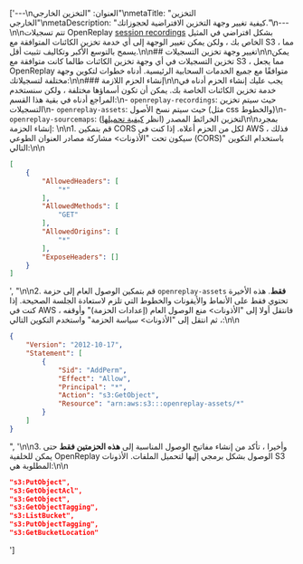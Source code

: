 ['---\nالعنوان: "التخزين الخارجي"\nmetaTitle: "التخزين الخارجي"\nmetaDescription: "كيفية تغيير وجهة التخزين الافتراضية لحجوزاتك."\n---\n\nتتم تسجيلات OpenReplay [session recordings](/configuration/cleanup-storage#recordingstorage) بشكل افتراضي في المثيل الخاص بك ، ولكن يمكن تغيير الوجهة إلى أي خدمة تخزين الكائنات المتوافقة مع S3 ، مما يسمح بالتوسع الأكبر وتكاليف تثبيت أقل.\n\n## تغيير وجهة تخزين التسجيلات\n\nيمكن تخزين التسجيلات في أي وجهة تخزين الكائنات طالما كانت متوافقة مع S3 ، مما يجعل OpenReplay متوافقًا مع جميع الخدمات السحابية الرئيسية. أدناه خطوات لتكوين وجهة مختلفة لتسجيلاتك:\n\n### إنشاء الحزم اللازمة\n\nيجب عليك إنشاء الحزم أدناه في خدمة تخزين الكائنات الخاصة بك. يمكن أن تكون أسماؤها مختلفة ، ولكن سنستخدم المراجع أدناه في بقية هذا القسم:\n- `openreplay-recordings`: حيث سيتم تخزين التسجيلات\n- `openreplay-assets`: حيث سيتم نسخ الأصول (مثل css والخطوط)\n- `openreplay-sourcemaps`: لتخزين الخرائط المصدر (انظر [كيفية تحميلها](/installation/upload-sourcemaps))\n\nبمجرد إنشاء الحزمة: \n\n1. قم بتمكين CORS لكل من الحزم أعلاه. إذا كنت في AWS ، فذلك سيكون تحت "الأذونات> مشاركة مصادر العنوان الطوعي (CORS)" باستخدام التكوين التالي:\n\n
```json
[
    {
        "AllowedHeaders": [
            "*"
        ],
        "AllowedMethods": [
            "GET"
        ],
        "AllowedOrigins": [
            "*"
        ],
        "ExposeHeaders": []
    }
]
```
', "\n\n2. قم بتمكين الوصول العام إلى حزمة `openreplay-assets` **فقط**. هذه الأخيرة تحتوي فقط على الأنماط والأيقونات والخطوط التي تلزم لاستعادة الجلسة الصحيحة. إذا كنت في AWS ، فانتقل أولا إلى "الأذونات> منع الوصول العام (إعدادات الحزمة)" وأوقفه ، ثم انتقل إلى "الأذونات> سياسة الحزمة" واستخدم التكوين التالي:\n\n
```json
{
    "Version": "2012-10-17",
    "Statement": [
        {
            "Sid": "AddPerm",
            "Effect": "Allow",
            "Principal": "*",
            "Action": "s3:GetObject",
            "Resource": "arn:aws:s3:::openreplay-assets/*"
        }
    ]
}
```
", '\n\n3. وأخيرا ، تأكد من إنشاء مفاتيح الوصول المناسبة إلى **هذه الحزمتين فقط** حتى يمكن للخلفية OpenReplay الوصول بشكل برمجي إليها لتحميل الملفات. الأذونات S3 المطلوبة هي:\n\n
```json
"s3:PutObject",
"s3:GetObjectAcl",
"s3:GetObject",
"s3:GetObjectTagging",
"s3:ListBucket",
"s3:PutObjectTagging",
"s3:GetBucketLocation"
```
']
